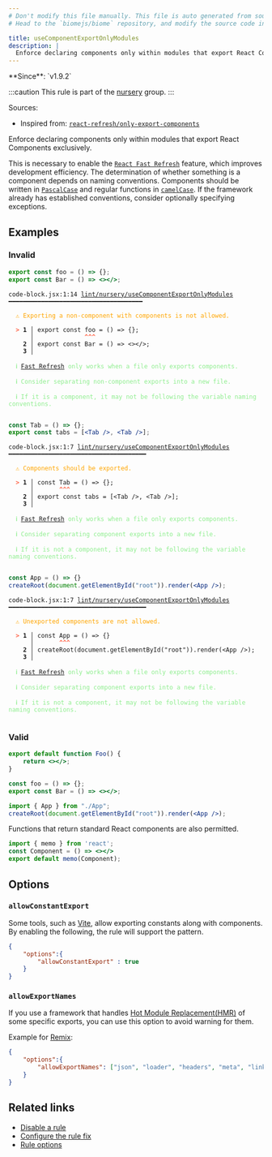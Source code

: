 ```yaml
---
# Don't modify this file manually. This file is auto generated from source, and you will lose your changes next time the website is built.
# Head to the `biomejs/biome` repository, and modify the source code in there.

title: useComponentExportOnlyModules
description: |
  Enforce declaring components only within modules that export React Components exclusively.
---
```


<Tabs>
<TabItem label="JSX and TSX" icon="seti:javascript">
**Since**: `v1.9.2`

:::caution
This rule is part of the [nursery](/linter/rules/#nursery) group.
:::

Sources: 
- Inspired from: <a href="https://github.com/ArnaudBarre/eslint-plugin-react-refresh" target="_blank"><code>react-refresh/only-export-components</code></a>

Enforce declaring components only within modules that export React Components exclusively.

This is necessary to enable the [`React Fast Refresh`](https://github.com/facebook/react/tree/main/packages/react-refresh) feature, which improves development efficiency.
The determination of whether something is a component depends on naming conventions.
Components should be written in [`PascalCase`](https://en.wikipedia.org/wiki/Camel_case) and regular functions in [`camelCase`](https://en.wikipedia.org/wiki/Camel_case).
If the framework already has established conventions, consider optionally specifying exceptions.

## Examples

### Invalid

```jsx
export const foo = () => {};
export const Bar = () => <></>;
```

<pre class="language-text"><code class="language-text">code-block.jsx:1:14 <a href="https://biomejs.dev/linter/rules/use-components-only-module">lint/nursery/useComponentExportOnlyModules</a> ━━━━━━━━━━━━━━━━━━━━━━━━━━━━━━━━━━━━━<br /><br />  <strong><span style="color: Orange;">⚠</span></strong> <span style="color: Orange;">Exporting a non-component with components is not allowed.</span><br />  <br />  <strong><span style="color: Tomato;">&gt;</span></strong> <strong>1 │ </strong>export const foo = () =&gt; &#123;&#125;;<br />   <strong>   │ </strong>             <strong><span style="color: Tomato;">^</span></strong><strong><span style="color: Tomato;">^</span></strong><strong><span style="color: Tomato;">^</span></strong><br />    <strong>2 │ </strong>export const Bar = () =&gt; &lt;&gt;&lt;/&gt;;<br />    <strong>3 │ </strong><br />  <br />  <strong><span style="color: lightgreen;">ℹ</span></strong> <span style="color: lightgreen;"><a href="https://github.com/facebook/react/tree/main/packages/react-refresh">Fast Refresh</a></span><span style="color: lightgreen;"> only works when a file only exports components.</span><br />  <br />  <strong><span style="color: lightgreen;">ℹ</span></strong> <span style="color: lightgreen;">Consider separating non-component exports into a new file.</span><br />  <br />  <strong><span style="color: lightgreen;">ℹ</span></strong> <span style="color: lightgreen;">If it is a component, it may not be following the variable naming conventions.</span><br />  <br /></code></pre>

```jsx
const Tab = () => {};
export const tabs = [<Tab />, <Tab />];
```

<pre class="language-text"><code class="language-text">code-block.jsx:1:7 <a href="https://biomejs.dev/linter/rules/use-components-only-module">lint/nursery/useComponentExportOnlyModules</a> ━━━━━━━━━━━━━━━━━━━━━━━━━━━━━━━━━━━━━━<br /><br />  <strong><span style="color: Orange;">⚠</span></strong> <span style="color: Orange;">Components should be exported.</span><br />  <br />  <strong><span style="color: Tomato;">&gt;</span></strong> <strong>1 │ </strong>const Tab = () =&gt; &#123;&#125;;<br />   <strong>   │ </strong>      <strong><span style="color: Tomato;">^</span></strong><strong><span style="color: Tomato;">^</span></strong><strong><span style="color: Tomato;">^</span></strong><br />    <strong>2 │ </strong>export const tabs = [&lt;Tab /&gt;, &lt;Tab /&gt;];<br />    <strong>3 │ </strong><br />  <br />  <strong><span style="color: lightgreen;">ℹ</span></strong> <span style="color: lightgreen;"><a href="https://github.com/facebook/react/tree/main/packages/react-refresh">Fast Refresh</a></span><span style="color: lightgreen;"> only works when a file only exports components.</span><br />  <br />  <strong><span style="color: lightgreen;">ℹ</span></strong> <span style="color: lightgreen;">Consider separating component exports into a new file.</span><br />  <br />  <strong><span style="color: lightgreen;">ℹ</span></strong> <span style="color: lightgreen;">If it is not a component, it may not be following the variable naming conventions.</span><br />  <br /></code></pre>

```jsx
const App = () => {}
createRoot(document.getElementById("root")).render(<App />);
```

<pre class="language-text"><code class="language-text">code-block.jsx:1:7 <a href="https://biomejs.dev/linter/rules/use-components-only-module">lint/nursery/useComponentExportOnlyModules</a> ━━━━━━━━━━━━━━━━━━━━━━━━━━━━━━━━━━━━━━<br /><br />  <strong><span style="color: Orange;">⚠</span></strong> <span style="color: Orange;">Unexported components are not allowed.</span><br />  <br />  <strong><span style="color: Tomato;">&gt;</span></strong> <strong>1 │ </strong>const App = () =&gt; &#123;&#125;<br />   <strong>   │ </strong>      <strong><span style="color: Tomato;">^</span></strong><strong><span style="color: Tomato;">^</span></strong><strong><span style="color: Tomato;">^</span></strong><br />    <strong>2 │ </strong>createRoot(document.getElementById(&quot;root&quot;)).render(&lt;App /&gt;);<br />    <strong>3 │ </strong><br />  <br />  <strong><span style="color: lightgreen;">ℹ</span></strong> <span style="color: lightgreen;"><a href="https://github.com/facebook/react/tree/main/packages/react-refresh">Fast Refresh</a></span><span style="color: lightgreen;"> only works when a file only exports components.</span><br />  <br />  <strong><span style="color: lightgreen;">ℹ</span></strong> <span style="color: lightgreen;">Consider separating component exports into a new file.</span><br />  <br />  <strong><span style="color: lightgreen;">ℹ</span></strong> <span style="color: lightgreen;">If it is not a component, it may not be following the variable naming conventions.</span><br />  <br /></code></pre>

### Valid

```jsx
export default function Foo() {
    return <></>;
}
```

```jsx
const foo = () => {};
export const Bar = () => <></>;
```

```jsx
import { App } from "./App";
createRoot(document.getElementById("root")).render(<App />);
```

Functions that return standard React components are also permitted.

```jsx
import { memo } from 'react';
const Component = () => <></>
export default memo(Component);
```

## Options

### `allowConstantExport`

Some tools, such as [Vite](https://vitejs.dev/), allow exporting constants along with components. By enabling the following, the rule will support the pattern.

```json
{
    "options":{
        "allowConstantExport" : true
    }
}
```

### `allowExportNames`

If you use a framework that handles [Hot Module Replacement(HMR)](https://remix.run/docs/en/main/discussion/hot-module-replacement) of some specific exports, you can use this option to avoid warning for them.

Example for [Remix](https://remix.run/docs/en/main/discussion/hot-module-replacement#supported-exports):

```json
{
    "options":{
        "allowExportNames": ["json", "loader", "headers", "meta", "links", "scripts"]
    }
}
```

## Related links

- [Disable a rule](/linter/#disable-a-lint-rule)
- [Configure the rule fix](/linter#configure-the-rule-fix)
- [Rule options](/linter/#rule-options)

</TabItem>
</Tabs>

